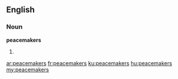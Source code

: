 ==English==

===Noun===
'''peacemakers'''

# {{plural of|peacemaker}}

[[ar:peacemakers]]
[[fr:peacemakers]]
[[ku:peacemakers]]
[[hu:peacemakers]]
[[my:peacemakers]]